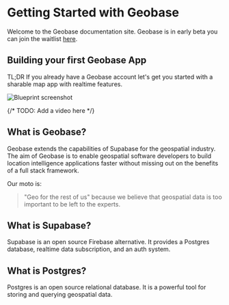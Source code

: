 # Getting Started with Geobase

Welcome to the Geobase documentation site. Geobase is in early beta you can join the waitlist [here](https://geobase.app).

## Building your first Geobase App

TL;DR If you already have a Geobase account let's get you started with a sharable map app with realtime features.

<picture>
  <source media="(prefers-color-scheme: dark)" srcset="https://d2w9rnfcy7mm78.cloudfront.net/30795995/original_8458f9231ab89f561872e67e4f51e84f.png?1726704188?bc=0"/>
  <source media="(prefers-color-scheme: light)" srcset="https://d2w9rnfcy7mm78.cloudfront.net/30795984/original_582396243e6d8b180bd5ca684e12ca33.png?1726704142?bc=0"/>
  <img alt="Blueprint screenshot" src="https://d2w9rnfcy7mm78.cloudfront.net/30795984/original_582396243e6d8b180bd5ca684e12ca33.png?1726704142?bc=0"/>
</picture>

{/* TODO: Add a video here */}

## What is Geobase?

Geobase extends the capabilities of Supabase for the geospatial industry. The aim of Geobase is to enable geospatial software developers to build location intelligence applications faster without missing out on the benefits of a full stack framework.

Our moto is:

> "Geo for the rest of us" because we believe that geospatial data is too important to be left to the experts.

## What is Supabase?

Supabase is an open source Firebase alternative. It provides a Postgres database, realtime data subscription, and an auth system.

## What is Postgres?

Postgres is an open source relational database. It is a powerful tool for storing and querying geospatial data.

